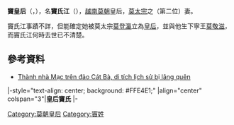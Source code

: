 '''竇皇后'''（{{vie|v='''Đậu Hoàng Hậu'''|hn=竇皇后}}，{{bd|？||？||}}），名'''竇氏江'''（{{vie|v='''Đậu Thị Giang'''|hn=杜氏江}}），[[越南|越南]][[莫朝|莫朝]]皇后，[[莫太宗|莫太宗]]之（第二位）妻。

竇氏江事蹟不詳，但能確定她被莫太宗[[莫登瀛|莫登瀛]]立為[[皇后|皇后]]，並與他生下寧王[[莫敬滋|莫敬滋]]，而竇氏江何時去世已不清楚。

==參考資料==
*[http://mactrieu.vn/index.php?option=com_content&id=534%3Athanh-nha-mc-tren-o-cat-ba-di-tich-lch-s-b-lang-quen&Itemid=54 Thành nhà Mạc trên đảo Cát Bà, di tích lịch sử bị lãng quên]{{dead link|date=2018年4月 |bot=InternetArchiveBot |fix-attempted=yes }}

{{start box}}
|-style="text-align: center; background: #FFE4E1;"
|align="center" colspan="3"|'''皇后竇氏'''
|- 
{{s-before|[[武皇后_(莫太宗)|皇后武氏]]}}
{{s-title|[[越南皇后及妃嬪列表|越南莫朝皇后]]|年期不詳}} 
{{s-after|[[莫憲宗皇后|皇后某氏]]}}  
{{end box}}

{{莫朝皇后及鄭主王妃}}

[[Category:莫朝皇后|Category:莫朝皇后]]
[[Category:竇姓|Category:竇姓]]